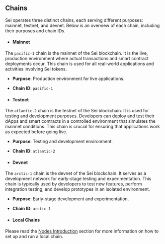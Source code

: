 ## Chains

Sei operates three distinct chains, each serving different purposes: mainnet, testnet, and devnet. Below is an overview of each chain, including their purposes and chain IDs.

- #### **Mainnet**

The `pacific-1` chain is the mainnet of the Sei blockchain. It is the live, production environment where actual transactions and smart contract deployments occur. This chain is used for all real-world applications and activities involving Sei tokens.

- **Purpose**: Production environment for live applications.
- **Chain ID**: `pacific-1`

- #### **Testnet**

The `atlantic-2` chain is the testnet of the Sei blockchain. It is used for testing and development purposes. Developers can deploy and test their dApps and smart contracts in a controlled environment that simulates the mainnet conditions. This chain is crucial for ensuring that applications work as expected before going live.

- **Purpose**: Testing and development environment.
- **Chain ID**: `atlantic-2`

- #### **Devnet**

The `arctic-1` chain is the devnet of the Sei blockchain. It serves as a development network for early-stage testing and experimentation. This chain is typically used by developers to test new features, perform integration testing, and develop prototypes in an isolated environment.

- **Purpose**: Early-stage development and experimentation.
- **Chain ID**: `arctic-1`

- #### **Local Chains**

Please read the [Nodes Introduction](/dev-node/intro) section for more information on how to set up and run a local chain.
